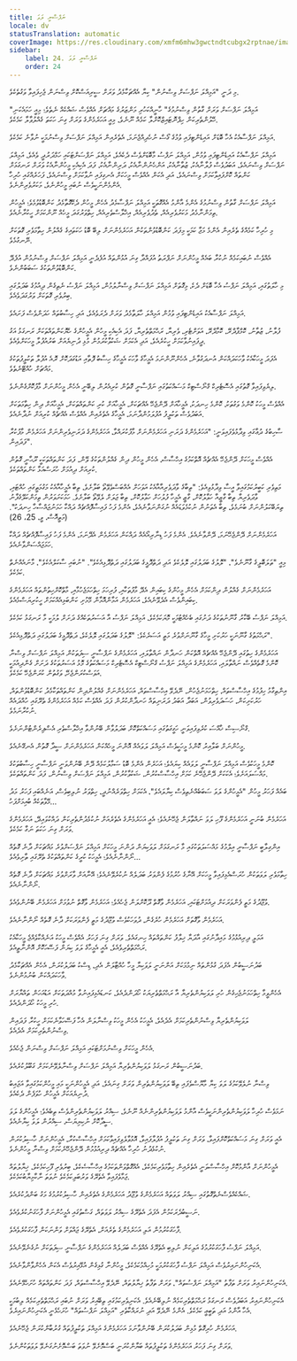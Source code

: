 ```yaml
---
title: ނަފްސާނީ ލަވަ
locale: dv
statusTranslation: automatic
coverImage: https://res.cloudinary.com/xmfm6mhw3gwctndtcubgx2rptnae/image/upload/v1740468922/small_cover_tratado_de_psicologia_revolucionaria_a4c0dca4e0.webp
sidebar:
    label: 24. ނަފްސާނީ ލަވަ
    order: 24
---
```

މި ދަނީ "އަމިއްލަ ނަފްސަށް ވިސްނުން" ކިޔާ އެއްޗަކާމެދު ވަރަށް ސީރިއަސްކޮށް ވިސްނަން ޖެހިފައިވާ ވަގުތެކެވެ.

"އަމިއްލަ ނަފްސަށް ވަރަށް ގާތުން ވިސްނުމުގެ" ހާނީއްކަހުރި މަންޒަރުގެ މައްޗަށް އެއްވެސް ޝައްކެއް ނެތެވެ؛ މިއީ ހަމައެކަނި ހޭލުންތެރިކަން ހިޕްނޮޓައިޒްކޮށްލާ ކަމެއް ނޫނެވެ، މިއީ އަހަރެމެންގެ ވަރަށް ގިނަ ހަކަތަ ގެއްލުވާލާ ކަމެކެވެ.

އަމިއްލަ ނަފްސާއެކު އެހާ ބޮޑަށް އައިޑެންޓިފައި ވުމުގެ ގޯސް ނުހެދިއްޖެނަމަ، އެތެރެއިން އަމިއްލަ ނަފްސަށް ވިސްނުމަކީ ނުވާނެ ކަމެކެވެ.

އަމިއްލަ ނަފްސާއެކު އައިޑެންޓިފައި ވުމުން، އަމިއްލަ ނަފްސު މާބޮޑަށްވެސް ދެކެއެވެ، އަމިއްލަ ނަފްސަށްޓަކައި ހަމްދަރުދީ ވެއެވެ، އަމިއްލަ ނަފްސަށް ވިސްނައެވެ، އަބަދުވެސް ފުލާނާއެކު، ޒުތާނާއެކު، އަންހެނުންނާއެކު، ދަރިންނާއެކު، ފަދަ އެކިއެކި މީހުންނާއެކު ވަރަށް ރަނގަޅަށް ކަންތައް ކޮށްފައިވާކަމަށް ވިސްނައެވެ، އަދި އެކަން އެއްވެސް މީހަކަށް އެނގިފައި ނުވާކަމަށް ވިސްނައެވެ، ފަހަރެއްގައި ހުރިހާ އެންމެންނަކީވެސް ނުބައި މީހުންނެވެ، މަކަރުވެރިންނެވެ.

އަމިއްލަ ނަފްސަށް ގާތުން ވިސްނުމުގެ އެންމެ އާންމު އެއްގޮތަކީ އަމިއްލަ ނަފްސާމެދު އެހެން މީހުން ދެކޭގޮތާމެދު ކަންބޮޑުވުމެވެ؛ އެމީހުން ތިމަންނާމެދު މަކަރުވެރިއެއް، ތެދުވެރިއެއް، އިޚްލާސްތެރިއެއް، ހިތްވަރުގަދަ މީހެއް ނޫންކަމަށް ހީކުރާނެއެވެ.

މި ހުރިހާ ކަމެއްގެ ތެރެއިން އެންމެ މަޖާ ކަމަކީ މިފަދަ ކަންބޮޑުވުންތަކުން އަހަރެމެންނަށް ލިބޭ ބޮޑު ހަކަތައިގެ ގެއްލުން ހިތާމަވެރި ގޮތަކަށް ނޭނގުމެވެ.

އެއްވެސް ނުބައިކަމެއް ނުކުރާ ބައެއް މީހުންނަށް ނަފްރަތު އުފައްދާ ގިނަ އުޅުންތައް އުފެދެނީ އަމިއްލަ ނަފްސަށް ވިސްނުމުން އުފެދޭ ކަންބޮޑުވުންތަކުގެ ސަބަބުންނެވެ.

މި ހާލަތުގައި، އަމިއްލަ ނަފްސު އެހާ ބޮޑަށް ދެކެ، މިގޮތަށް އަމިއްލަ ނަފްސަށް ވިސްނާލުމުން، އަމިއްލަ ނަފްސު ނެތިގެން ދިއުމުގެ ބަދަލުގައި ބިރުވެރި ގޮތަކަށް ވަރުގަދަވެއެވެ.

އަމިއްލަ ނަފްސާއެކު އައިޑެންޓިފައި ވުމުން އަމިއްލަ ހާލަތާމެދު ވަރަށް ދެރަވެއެވެ، އަދި ހިސާބުތައް ހަދަންވެސް ފަށައެވެ.

ފުލާނު، ޒުތާނު، ކޮމްޕާދްރޭ، ކޮމާދްރޭ، އަވަށްޓެރި، ވެރިޔާ، ރަޙްމަތްތެރިޔާ، ފަދަ އެކިއެކި މީހުން އެމީހުންގެ ހެޔޮކަންތައްތަކަށް ރަނގަޅު އަގު ދީފައިނުވާކަމަށް ހީކުރެއެވެ، އަދި އެކަމަށް ޝަކުވާކުރަމުން މުޅި ދުނިޔެއަށް ބަރުއުފުލާ މީހަކަށްވެއެވެ.

އެފަދަ މީހަކާއެކު ވާހަކަދައްކަން އުނދަގުވާނެ، އެހެންނޫންނަމަ އެމީހާގެ ވާހަކަ އެމީހާގެ ހިސާބު ފޮތާއި އަޑުގަދަކޮށް ރޮއެ އުފުލާ ތަކުލީފުތަކުގެ މައްޗަށް ހުއްޓޭނެތެވެ.

ލިޔެވިފައިވާ ގޮތުގައި އެސޮޓެރިކް ގްނޯސްޓިކް މަސައްކަތުގައި ނަފްސާނީ ގޮތުން ކުރިއެރުން ލިބޭނީ އެހެން މީހުންނަށް މާފުކޮށްގެންނެވެ.

އެއްވެސް މީހަކު ކޮންމެ ވަގުތަކު، ކޮންމެ ހިނދަކު، އެމީހާއަށް ދޭންޖެހޭ އެއްޗަކަށް، އެމީހާއަށް ކުރި ކަންތައްތަކަށް، އެމީހާއަށް ދިން ހިތާމަތަކަށް އަބަދުވެސް ތަކުލީފު އުފުލަމުންދާނަމަ، އެމީހާގެ އެތެރެއިން އެއްވެސް އެއްޗެއް ކުރިއަށް ނުދާނެއެވެ.

ސާހިބުގެ ދުޢާގައި ވިދާޅުވެފައިވަނީ: "އަހަރެމެންގެ ދަރަނި އަހަރެމެންނަށް މާފުކުރައްވާ، އަހަރެމެންގެ ދަރަނިވެރިންނަށް އަހަރެމެން މާފުކުރާ ފަދައިން".

އެއްވެސް މީހަކަށް ދޭންޖެހޭ އެއްޗެއް އޮތްކަމުގެ އިހްސާސް، އެހެން މީހުން ދިން ގެއްލުންތަކުގެ ވޭން، ފަދަ ކަންތައްތަކަކީ ރޫޙާނީ ގޮތުން ކުރިއަށް ދިއުމަށް ހުރަސްއަޅާ ކަންތައްތަކެވެ.

މަތިވެރި ކަބީރުކަމުގައިވާ އީސާ ވިދާޅުވިއެވެ: "ތިބާގެ ވާދަވެރިއާއާއެކު އަވަހަށް އެއްބަސްވެވޭތޯ ބަލާށެވެ، ތިބާ އެމީހާއާއެކު މަގުމަތީގައި ހުއްޓައި، ވާދަވެރިޔާ ތިބާ ގާޒީއާ ހަވާލުކޮށް، ގާޒީ އެމީހާ ފުލުހަށް ހަވާލުކޮށް، ތިބާ ޖަލަށް ލެވޭތޯ ބަލާށެވެ. ހަމަކަށަވަރުން ތިމަންކަލޭގެފާނު ތިޔަބޭކަލުންނަށް ބުނަމެވެ، ތިބާ އެތަނުން ނުކުމެވަޑައެއް ނުގަންނަވާނެއެވެ، އެންމެ ފަހު ފައިސާފޮއްޗެއް ދައްކާ ހަމަނުޖައްސާހާ ހިނދަކު". (މަތީއޮސް، ވީ، 25، 26)

އަހަރެމެންނަށް ދޭންޖެހޭނަމަ، ދޭންވާނެއެވެ. އެންމެ ފަހު ޑިނާރިއޯއެއް ދައްކަން އަހަރެމެން އެދޭނަމަ، އެންމެ ފަހު ފައިސާފޮއްޗެއް ދައްކާ ހަމަޖައްސަންވާނެއެވެ.

މިއީ "ތަލަބޮލީގެ ގާނޫނެވެ"، "ލޮލުގެ ބަދަލުގައި ލޮލެކެވެ އަދި ދަތްދޮޅީގެ ބަދަލުގައި ދަތްދޮޅިއެކެވެ". "ނުބައި ސާކަލްއެކެވެ"، މާނައެއްނެތް ކަމެކެވެ.

އަހަރެމެންނަށް ގެއްލުން ދިންކަމަށް އެހެން މީހުންގެ ކިބައިން އެދޭ މާފުތަކާއި، ފުރިހަމަ ހިތްހަމަޖެހުމާއި، މާތްކޮށްހިތުންތައް އަހަރެމެންގެ ކިބައިންވެސް އެދެވޭނެއެވެ، އަހަރެމެން އަމާންއޮމާން މޭމުށި ކަންބަޅިއެއްކަމަށް ހީކުރިޔަސްމެއެވެ.

އަމިއްލަ ނަފްސު ބޭކާރު ގާނޫނުތަކުގެ ދަށުގައި ބެހެއްޓުމަކީ މޮޔަކަމެކެވެ، އަމިއްލަ ނަފްސު އާ އަސަރުތަކެއްގެ ދަށަށް ލުމަކީ މާ ރަނގަޅު ކަމެކެވެ.

ރަޙްމަތުގެ ގާނޫނަކީ ހަރުކަށި މީހާގެ ގާނޫނަށްވުރެ މަތީ އަސަރެކެވެ: "ލޮލުގެ ބަދަލުގައި ލޮލެކެވެ، ދަތްދޮޅީގެ ބަދަލުގައި ދަތްދޮޅިއެކެވެ".

އަހަރެމެންގެ ހިތުގައި ދޭންޖެހޭ އެއްޗެއް އޮތްކަން ހަނދާން ނައްތާލައި، އަހަރެމެންގެ ނަފްސާނީ ސިފަތަކުން އަމިއްލަ ނަފްސަށް ވިސްނާ ކޮންމެ ގޮތެއްވެސް ނައްތާލައި، އަހަރެމެންގެ އަމިއްލަ ނަފްސު ގްނޯސްޓިކް އެސޮޓެރިކް މަސައްކަތުގެ މޮޅު އަސަރުތަކުގެ ދަށަށް ގެންދިއުމަކީ އަވަސްކުރަންޖެހޭ، ވަގުތުން ކުރަންޖެހޭ ކަމެކެވެ.

އިންތިގާމު ހިފުމުގެ އިހްސާސްތައް، ހިތްހަމަނުޖެހުން، ނޭދެވޭ އިހްސާސްތައް، އަހަރެމެންނަށް ގެއްލުންދިން ކަންތައްތަކާމެދު ކަންބޮޑުވުންތައް، ހަރުކަށިކަން، ހަސަދަވެރިވުން، އަބަދާ އަބަދު ދަރަނިތައް ހަނދާންކުރުން ފަދަ އެއްވެސް ކަމެއް އަހަރެމެންގެ ތެރޭގައި ހުއްދައެއް ނުކުރާނަމެވެ.

ގްނޯސިސް ޚާއްސަ ކުރެވިފައިވަނީ ހަގީގަތުގައި މަސައްކަތްކޮށް ބަދަލުވާން ބޭނުންވާ އިޚްލާސްތެރި އެސްޕިރެންޓުންނަށެވެ.

މީހުންނަށް ބަލާއިރު ކޮންމެ މީހަކީވެސް އަމިއްލަ ލަވައެއް އޮންނަ މީހެއްކަން އަހަރެމެންނަށް ސީދާ ގޮތުން އެނގޭނެއެވެ.

ކޮންމެ މީހަކުވެސް އަމިއްލަ ނަފްސާނީ ލަވައެއް ކިޔައެވެ؛ އަހަރެން އެންމެ ބޮޑު ސަމާލުކަމެއް ދޭން ބޭނުންވަނީ ނަފްސާނީ ހިސާބުތަކުގެ މައްސަލައަށެވެ؛ އެކަކަށް ދޭންޖެހޭނެ ކަމަށް އިހްސާސްކުރުން، ޝަކުވާކުރުން، އަމިއްލަ ނަފްސަށް ވިސްނުން، ފަދަ ކަންތައްތަކެވެ.

ބައެއް ފަހަރު މީހުން "އެމީހުންގެ ލަވަ ސަބަބެއްނެތިވެސް ކިޔާލައެވެ"، އެކަމަށް ހިތްވަރެއްނުދީ، ހިތްވަރު ނުލިބިވެސް، އަނެއްބައި ފަހަރު މަދު މޭވާތަކެއް ބުއިމަށްފަހު...

އަހަރެމެން ބުނަނީ އަހަރެމެންގެ ފޫހި ލަވަ ނައްތާލަން ޖެހޭނެއެވެ؛ އެއީ އަހަރެމެންގެ އެތެރެއަށް ނުކުޅެދުންތެރިކަން ދައްކުވައިދޭ، އަހަރެމެންގެ ވަރަށް ގިނަ ހަކަތަ ނަގާ ކަމެކެވެ.

އިންގިލާބީ ނަފްސާނީ އިލްމުގެ މައްސަލަތަކުގައި މާ ރަނގަޅަށް ލަވަކިޔަން ދަންނަ މީހަކަށް އަމިއްލަ ނަފްސަށްވުރެ މައްޗަކަށް ދާނެ ގޮތެއް ނޯންނާނެއެވެ؛ އެމީހަކު ކުރީގެ ކަންތައްތަކުގެ ތެރޭގައި ތާށިވެއެވެ...

ހިތާމަވެރި ލަވަތަކުން ހުރަސްއެޅިފައިވާ މީހަކަށް އޭނާގެ ހުރުމުގެ ފެންވަރު ބަދަލެއް ނުކުރެވޭނެއެވެ؛ އޭނާއަށް ވާރަށްވުރެ މައްޗަކަށް ދާނެ ގޮތެއް ނޯންނާނެއެވެ.

ވުޖޫދުގެ މަތީ ފެންވަރަކަށް ދިއުމަށްޓަކައި، އަހަރެމެން ވާގޮތް ދޫކޮށްލަން ޖެހެއެވެ؛ އަހަރެމެން ވާގޮތް ނުވުމަށް އަހަރެމެން ބޭނުންވެއެވެ.

އަހަރެމެން ވާގޮތަށް އަހަރެމެން ހުރެގެން، ދުވަހަކުވެސް ވުޖޫދުގެ މަތީ ފެންވަރަކަށް ދާނެ ގޮތެއް ނޯންނާނެއެވެ.

އަމަލީ ދިރިއުޅުމުގެ މައިދާނުގައި އާދަޔާ ޚިލާފު ކަންތައްތައް ހިނގައެވެ. ވަރަށް ގިނަ ފަހަރު އެއްވެސް މީހަކު އަނެއްކާވެއްޖެ މީހަކާއެކު ރަޙްމަތްތެރިވެއެވެ، އެއީ އެމީހާގެ ލަވަ ކިޔަން ފަސޭހަކޮށް އޮންނާތީއެވެ.

ބަދުނަސީބުން އެފަދަ ގުޅުންތައް ނިމުމަކަށް އަންނަނީ ލަވަކިޔާ މީހާ ހުއްޓާލަން އެދި، ޑިސްކު ބަދަލުކުރަން، އެހެން އެއްޗަކާމެދު ވާހަކަދައްކަން ބުނުމުންނެވެ.

އެހެންވީމާ ހިތްހަމަނުޖެހިގެން ހުރި ލަވަކިޔުންތެރިޔާ އާ ރަޙްމަތްތެރިޔަކު ހޯދަންދެއެވެ، ކަނޑައެޅިފައިނުވާ މުއްދަތަކަށް އަޑުއަހަން ތައްޔާރަށް ހުރި މީހަކު ހޯދަންދެއެވެ.

ލަވަކިޔުންތެރިޔާ ވިސްނުންތެރިކަމަށް އެދެއެވެ، އެމީހަކު އެހެން މީހަކު ވިސްނާލަން އެހާ ފަސޭހަވާނެކަމަށް ހީކުރާ ފަދައިން ވިސްނުންތެރިކަމަށް އެދެއެވެ.

އެހެން މީހަކަށް ވިސްނުމަށްޓަކައި އަމިއްލަ ނަފްސަށް ވިސްނަން ޖެހެއެވެ.

ބަދުނަސީބުން ރަނގަޅު ލަވަކިޔުންތެރިޔާ އަމިއްލަ ނަފްސަށް ވިސްނާލެވޭނެކަމަށް ގަބޫލުކުރެއެވެ.

ވިސްނާ ނުލެވޭކަމުގެ ލަވަ ކިޔާ މާޔޫސްވެފައި ތިބޭ ލަވަކިޔުންތެރިން ވަރަށް ގިނައެވެ، އަދި އެމީހުންނަކީ މައި މީހުންކަމުގައިވާ އަޖައިބު ދުނިޔެއަކަށް އެމީހުން ހުވަފެން ދެކެއެވެ.

ނަމަވެސް ހުރިހާ ލަވަކިޔުންތެރިންނަކީވެސް އާންމު ލަވަކިޔުންތެރިންނެއް ނޫނެވެ، ސިއްރު ލަވަކިޔުންތެރިންވެސް ތިބެއެވެ؛ އެމީހުންގެ ލަވަ ސީދާކޮށް ނުކިޔިޔަސް، ސިއްރުން ލަވަ ކިޔާނެއެވެ.

އެއީ ވަރަށް ގިނަ މަސައްކަތްކޮށްފައިވާ، ވަރަށް ގިނަ ތަކުލީފު އުފުލާފައިވާ، އޮޅުވާލެވިފައިވާކަމަށް އިހްސާސްކުރާ، އެމީހުންނަށް ހާސިލުކުރަން ނުކުޅެދުނު ހުރިހާ އެއްޗެއް ދިރިއުޅުމުން ދޭންޖެހޭނެކަމަށް ވިސްނާ މީހުންނެވެ.

އެމީހުންނަށް އާންމުކޮށް އިހްސާސްވަނީ އެތެރެއިން ހިތާމަވެރިކަމެކެވެ، އެއްގޮތްވަންތަކަމުގެ އިހްސާސެކެވެ، ބިރުވެރި ފޫހިކަމެކެވެ، ޚިޔާލުތައް ޖަމާވެފައިވާ އެތެރޭގެ ވަރުބަލިކަމެކެވެ ނުވަތަ ނާކާމިޔާބުކަމެކެވެ.

ޝައްކެއްވެސްނެތްގޮތުގައި ސިއްރު ލަވަތައް އަހަރެމެންގެ ވުޖޫދު އަހަރެމެންގެ އެތެރެއިން ހާސިލުކުރުމުގެ މަގު ބަންދުކުރެއެވެ.

ނަސީބުދެރަކަމުން އެފަދަ އެތެރޭގެ ސިއްރު ލަވަތައް، ގަސްތުގައި އެމީހުންނަށް ފާހަގަނުކުރެވެއެވެ.

ފާހަގަކުރުމުން އަލި އަހަރެމެންގެ ތެރެއަށް، އެތެރޭގެ ޖައްވަށް ވަންނަކަން ފާހަގަކުރެވެއެވެ.

އަމިއްލަ ނަފްސު ފާހަގަކުރުމުގެ އަލިކަން ނުލިބި އެތެރޭގެ އެއްވެސް ބަދަލެއް އަހަރެމެންގެ ނަފްސާނީ ސިފަތަކަށް ނުގެނެވޭނެއެވެ.

އެކަނިހުންނައިރުވެސް އަމިއްލަ ނަފްސު ފާހަގަކުރުމަކީ މުހިއްމުކަމެކެވެ، މީހުންނާ ގުޅިގެން އުޅޭއިރުވެސް އެކަން އެހެންވާންވާނެއެވެ.

އެކަނިހުންނައިރު ވަރަށް ތަފާތު "އަމިއްލަ ނަފްސުތައް"، ވަރަށް ތަފާތު ޚިޔާލުތައް، ނޭދެވޭ އިހްސާސްތައް، ފަދަ ކަންތައްތައް ހުށަހެޅޭނެއެވެ.

އެކަނިހުންނައިރު އަބަދުވެސް ރަނގަޅު ރަޙްމަތްތެރިކަމެއް ނުލިބޭނެއެވެ. އެކަނިވެރިކަމުގައި ތިބޭއިރު ވަރަށް ނުބައި ރަޙްމަތްތެރިކަމެއް ލިބުމަކީ އެހާ އާންމު އަދި ތަބީޢީ ކަމެކެވެ. އެންމެ ނޭދެވޭ އަދި ނުރައްކާތެރި "އަމިއްލަ ނަފްސުތައް" ހުށަހެޅެނީ އެކަނިހުންނައިރެވެ.

އަހަރެމެން ހުރިގޮތް މުޅިން ބަދަލުކުރަން ބޭނުންވާނަމަ އަހަރެމެންގެ އަމިއްލަ ތަކުލީފުތައް ގުރުބާންކުރަން ޖެހޭނެއެވެ.

ވަރަށް ގިނަ ފަހަރު އަހަރެމެންގެ ތަކުލީފުތައް ބަޔާންކުރަނީ ބަސްމޮށެވޭ ނުވަތަ ބަސްމޮށެނުގަނެވޭ ލަވަތަކުންނެވެ.

